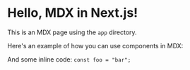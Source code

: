 # Hello, MDX in Next.js!

This is an MDX page using the `app` directory.

Here's an example of how you can use components in MDX:

<CustomComponent />

And some inline code: `const foo = "bar";`
